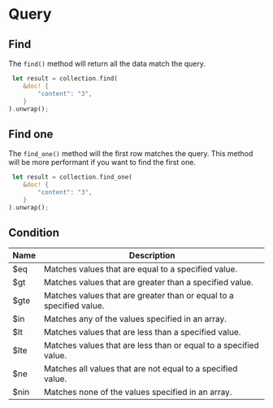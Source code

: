 # Query

## Find

The `find()` method will return all the data match the query.

```rust
 let result = collection.find(
    &doc! {
        "content": "3",
    }
).unwrap();
```

## Find one

The `find_one()` method will the first row matches the query.
This method will be more performant if you want to find the first one.

```rust
 let result = collection.find_one(
    &doc! {
        "content": "3",
    }
).unwrap();
```

## Condition

| Name | Description                                                         |
| ---- | ------------------------------------------------------------------- |
| $eq  | Matches values that are equal to a specified value.                 |
| $gt  | Matches values that are greater than a specified value.             |
| $gte | Matches values that are greater than or equal to a specified value. |
| $in  | Matches any of the values specified in an array.                    |
| $lt  | Matches values that are less than a specified value.                |
| $lte | Matches values that are less than or equal to a specified value.    |
| $ne  | Matches all values that are not equal to a specified value.         |
| $nin | Matches none of the values specified in an array.                   |
